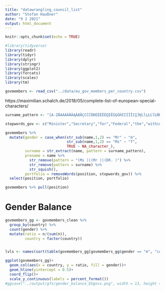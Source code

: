 ```yaml
---
title: "datawrangling_council_list"
author: "Stefan Haußner"
date: "9 2 2021"
output: html_document
---
```


```r
knitr::opts_chunk$set(echo = TRUE)
```

```r
#library(tidyverse)
library(readr)
library(tidyr)
library(dplyr)
library(stringr)
library(ggplot2)
library(forcats)
library(scales)
library(tm)
```

```r
govmembers <- read_csv("../data/eu_gov_members_per_country.csv")
```

https://maximilian.schalch.de/2018/05/complete-list-of-european-special-characters/

```r
surname_pattern <- "[A-ZÄÀÁÂÃÅǍĄĂÆĀÇĆĈČĎĐÈÉÊËĚĘĖĒĜĢĞĤÌÍÎÏĪΙĮĴĶĹĺĻŁĽľĿÑŃŇŅÖÒÓÔÕŐØŒŔŘŚŜŞŠȘŤŢÞȚÜÙÚÛŰŨŲŮŪŴÝŸŶŹŽŻß]*[-'’[:blank:]]*[A-ZÄÀÁÂÃÅǍĄĂÆĀÇĆĈČĎĐÈÉÊËĚĘĖĒĜĢĞĤÌÍÎÏĪΙĮĴĶĹĺĻŁĽľĿÑŃŇŅÖÒÓÔÕŐØŒŔŘŚŜŞŠȘŤŢÞȚÜÙÚÛŰŨŲŮŪŴÝŸŶŹŽŻß]*[-'’[:blank:]]*[A-ZÄÀÁÂÃÅǍĄĂÆĀÇĆĆĈČĎĐÈÉÊËĚĘĖĒĜĢĞĤÌÍÎÏĪΙĮĴĶĹĺĻŁĽľĿÑŃŇŅÖÒÓÔÕŐØŒŔŘŚŜŞŠȘŤŢÞȚÜÙÚÛŰŨŲŮŪŴÝŸŶŹŽŻß]+$"

stopwords_gov <- c("Minister","Secretary","for","Federal","the","within","Chancellery","Deputy","Ministry","State ","Chancellor","of", "Vice","Prime","with responsibility","Permanent","President","Central Office","Government Spokesperson","Directorate General","First","Chief","General","Staff","Office", "to","Parliamentary","responsible for","Head","Cabinet","Plenipotentiary","chief spokesperson","attached to")

govmembers %>% 
  mutate(gender = case_when(str_sub(name,1,2) == "Mr" ~ "m",
                            str_sub(name,1,2) == "Ms" ~ "f",
                            TRUE ~ NA_character_),
         surname = str_extract(name, pattern = surname_pattern),
         prename = name %>% 
           str_remove(pattern = "(Ms )|(Mr )|(DR. )") %>% 
           str_remove(pattern = surname) %>% 
           str_squish(),
         portfolio = removeWords(position, stopwords_gov)) %>% 
  select(position, portfolio)

govmembers %>% pull(position)
```

# Gender Balance

```r
govmembers_gg <- govmembers_clean %>%
  group_by(country) %>% 
  count(gender) %>% 
  mutate(ratio = n/(sum(n)),
         country = factor(country))


lvls <- names(sort(table(govmembers_gg[govmembers_gg$gender == "m", "country"])))

ggplot(govmembers_gg)+
  geom_col(aes(x = country, y = ratio, fill = gender))+
  geom_hline(yintercept = 0.5)+
  coord_flip()+
  scale_y_continuous(labels = percent_format())
#ggsave("../output/gfx/gender_balance_EUgovs.png", width = 13, height = 9)
```

